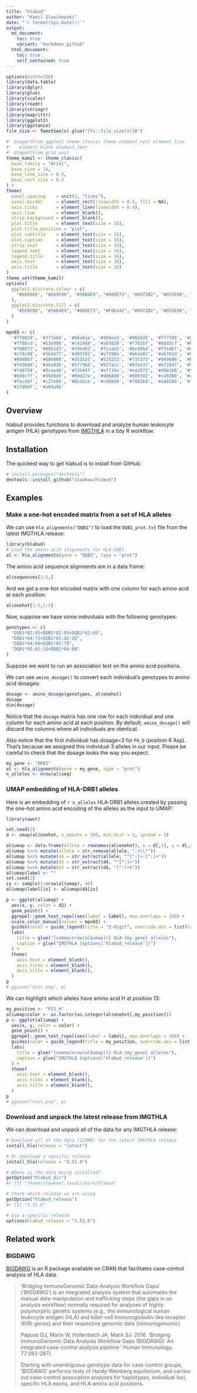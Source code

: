 ```yaml
---
title: "hlabud"
author: "Kamil Slowikowski"
date: "`r format(Sys.Date())`"
output:
  md_document:
    toc: true
    variant: "markdown_github"
  html_document:
    toc: true
    self_contained: true
---
```


```r
options(width=100)
library(data.table)
library(dplyr)
library(glue)
library(scales)
library(readr)
library(stringr)
library(magrittr)
library(ggplot2)
library(ggstance)
file_size <- function(x) glue("{fs::file_size(x)}B")

#' @importFrom ggplot2 theme_classic theme element_rect element_line
#'   element_blank element_text
#' @importFrom grid unit
theme_kamil <- theme_classic(
  base_family = "Arial",
  base_size = 16,
  base_line_size = 0.3,
  base_rect_size = 0.3
) +
theme(
  panel.spacing    = unit(2, "lines"),
  panel.border     = element_rect(linewidth = 0.5, fill = NA),
  axis.ticks       = element_line(linewidth = 0.4),
  axis.line        = element_blank(),
  strip.background = element_blank(),
  plot.title       = element_text(size = 16),
  plot.title.position = "plot",
  plot.subtitle    = element_text(size = 16),
  plot.caption     = element_text(size = 16),
  strip.text       = element_text(size = 16),
  legend.text      = element_text(size = 16),
  legend.title     = element_text(size = 16),
  axis.text        = element_text(size = 16),
  axis.title       = element_text(size = 16)
)
theme_set(theme_kamil)
options(
  ggplot2.discrete.colour = c(
    "#666666", "#E69F00", "#56B4E9", "#009E73", "#0072B2", "#D55E00", "#CC79A7"
  ),
  ggplot2.discrete.fill = c(
    "#E69F00", "#56B4E9", "#009E73", "#F0E442", "#0072B2", "#D55E00", "#CC79A7", "#666666"
  )
)

mpn65 <- c(
  '#ff0029', '#377eb8', '#66a61e', '#984ea3', '#00d2d5', '#ff7f00', '#af8d00',
  '#7f80cd', '#b3e900', '#c42e60', '#a65628', '#f781bf', '#8dd3c7', '#bebada',
  '#fb8072', '#80b1d3', '#fdb462', '#fccde5', '#bc80bd', '#ffed6f', '#c4eaff',
  '#cf8c00', '#1b9e77', '#d95f02', '#e7298a', '#e6ab02', '#a6761d', '#0097ff',
  '#00d067', '#000000', '#252525', '#525252', '#737373', '#969696', '#bdbdbd',
  '#f43600', '#4ba93b', '#5779bb', '#927acc', '#97ee3f', '#bf3947', '#9f5b00',
  '#f48758', '#8caed6', '#f2b94f', '#eff26e', '#e43872', '#d9b100', '#9d7a00',
  '#698cff', '#d9d9d9', '#00d27e', '#d06800', '#009f82', '#c49200', '#cbe8ff',
  '#fecddf', '#c27eb6', '#8cd2ce', '#c4b8d9', '#f883b0', '#a49100', '#f48800',
  '#27d0df', '#a04a9b'
)


```

## Overview

hlabud provides functions to download and analyze human leukocyte antigen (HLA)
genotypes from [IMGTHLA] in a tidy R workflow.

[IMGTHLA]: https://github.com/ANHIG/IMGTHLA

## Installation

The quickest way to get hlabud is to install from GitHub:

```r
# install.packages("devtools")
devtools::install_github("slowkow/hlabud")
```

## Examples

### Make a one-hot encoded matrix from a set of HLA alleles

We can use `hla_alignments("DQB1")` to load the `DQB1_prot.txt` file from the
latest IMGTHLA release:

```r
library(hlabud)
# Load the amino acid alignments for HLA-DQB1
al <- hla_alignments(gene = "DQB1", type = "prot")
```

The amino acid sequence alignments are in a data frame:

```r
al$sequences[1:5,]
```

And we get a one-hot encoded matrix with one column for each amino acid at each
position:

```r
al$onehot[1:5,1:5]
```

Now, suppose we have some individuals with the following genotypes:

```r
genotypes <- c(
  "DQB1*02:05+DQB1*02:05+DQB1*02:05",
  "DQB1*04:72+DQB1*03:02:26",
  "DQB1*04:60+DQB1*05:70",
  "DQB1*05:01:16+DQB1*04:80"
)
```

Suppose we want to run an association test on the amino acid positions.

We can use `amino_dosage()` to convert each individual's genotypes to amino
acid dosages:

```r
dosage <- amino_dosage(genotypes, al$onehot)
dosage
dim(dosage)
```

Notice that the `dosage` matrix has one row for each individual and one column
for each amino acid at each position. By default, `amino_dosage()` will discard
the columns where all individuals are identical.

Also notice that the first individual has dosage=3 for `P6_D` (position 6 Asp).
That's because we assigned this individual 3 alleles in our input. Please be
careful to check that the dosage looks the way you expect.

```r
my_gene <- "DRB1"
al <- hla_alignments(gene = my_gene, type = "prot")
n_alleles <- nrow(al$seq)
```

### UMAP embedding of HLA-DRB1 alleles

Here is an embedding of `r n_alleles` HLA-DRB1 alleles created by passing the
one-hot amino acid encoding of the alleles as the input to UMAP:

```r


library(uwot)

set.seed(2)
d <- umap(al$onehot, n_epochs = 200, min_dist = 1, spread = 2)

al$umap <- data.frame(allele = rownames(al$onehot), x = d[,1], y = d[,2])
al$umap %<>% mutate(allele = str_remove(allele, ".+\\*"))
al$umap %<>% mutate(d4 = str_extract(allele, "^[^:]+:[^:]+"))
al$umap %<>% mutate(d2 = str_extract(d4, "^[^:]+"))
al$umap %<>% mutate(m2 = str_extract(d4, "[^:]+$"))
al$umap$label <- ""
set.seed(2)
ix <- sample(1:nrow(al$umap), 40)
al$umap$label[ix] <- al$umap$d4[ix]

p <- ggplot(al$umap) +
  aes(x, y, color = d2) +
  geom_point() +
  ggrepel::geom_text_repel(aes(label = label), max.overlaps = 100) +
  scale_color_manual(values = mpn65) + 
  guides(color = guide_legend(title = "2-digit", override.aes = list(label = "", size = 5))) +
  labs(
    title = glue("{comma(nrow(al$umap))} HLA-{my_gene} alleles"),
    caption = glue("IMGTHLA {options('hlabud_release')}")
  ) +
  theme(
    axis.text = element_blank(),
    axis.ticks = element_blank(),
    axis.title = element_blank(),
  )
p
# ggsave("test.png", p)

```

We can highlight which alleles have amino acid H at position 13:

```r
my_position <- "P13_H"
al$umap$color <- as.factor(as.integer(al$onehot[,my_position]))
p <- ggplot(al$umap) +
  aes(x, y, color = color) +
  geom_point() +
  ggrepel::geom_text_repel(aes(label = label), max.overlaps = 100) +
  guides(color = guide_legend(title = my_position, override.aes = list(label = "", size = 5))) +
  labs(
    title = glue("{comma(nrow(al$umap))} HLA-{my_gene} alleles"),
    caption = glue("IMGTHLA {options('hlabud_release')}")
  ) +
  theme(
    axis.text = element_blank(),
    axis.ticks = element_blank(),
    axis.title = element_blank(),
  )
p
# ggsave("test.png", p)
```

### Download and unpack the latest release from IMGTHLA

We can download and unpack all of the data for any IMGTHLA release:

```r
# Download all of the data (120MB) for the latest IMGTHLA release
install_hla(release = "latest")

# Or download a specific release
install_hla(release = "3.51.0")

# Where is the data being installed?
getOption("hlabud_dir")
#> [1] "/home/slowkow/.local/share/hlabud"

# Check which release we are using
getOption("hlabud_release")
#> [1] "3.51.0"

# Use a specific release
options(hlabud_release = "3.51.0")
```

## Related work

### BIGDAWG

[BIGDAWG] is an R package available on CRAN that facilitates case-control
analysis of HLA data.

[BIGDAWG]: https://CRAN.R-project.org/package=BIGDAWG

> ‘Bridging ImmunoGenomic Data-Analysis Workflow Gaps’ (‘BIGDAWG’) is an
> integrated analysis system that automates the manual data-manipulation and
> trafficking steps (the gaps in an analysis workflow) normally required for
> analyses of highly polymorphic genetic systems (e.g., the immunological human
> leukocyte antigen (HLA) and killer-cell Immunoglobulin-like receptor (KIR)
> genes) and their respective genomic data (immunogenomic) 
> 
> Pappas DJ, Marin W, Hollenbach JA, Mack SJ. 2016. ‘Bridging ImmunoGenomic Data
> Analysis Workflow Gaps (BIGDAWG): An integrated case-control analysis
> pipeline.’ Human Immunology. 77:283-287).
> 
> Starting with unambiguous genotype data for case-control groups, ‘BIGDAWG’
> performs tests of Hardy-Weinberg equilibrium, and carries out case-control
> association analyses for haplotypes, individual loci, specific HLA exons, and
> HLA amino acid positions.

